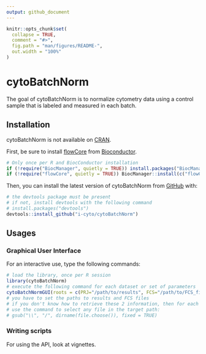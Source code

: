 ```yaml
---
output: github_document
---
```


<!-- README.md is generated from README.Rmd. Please edit that file -->

```r
knitr::opts_chunk$set(
  collapse = TRUE,
  comment = "#>",
  fig.path = "man/figures/README-",
  out.width = "100%"
)
```

# cytoBatchNorm

<!-- badges: start -->
<!-- badges: end -->

The goal of cytoBatchNorm is to normalize cytometry data using a control sample that is labeled and measured in each batch.


## Installation

cytoBatchNorm is not available on [CRAN](https://CRAN.R-project.org).

First, be sure to install [flowCore](https://www.bioconductor.org/packages/release/bioc/html/flowCore.html) from [Bioconductor](https://www.bioconductor.org).

``` r
# Only once per R and BiocConductor installation
if (!require("BiocManager", quietly = TRUE)) install.packages("BiocManager")
if (!require("flowCore", quietly = TRUE)) BiocManager::install(c("flowCore"))
```

Then, you can install the latest version of cytoBatchNorm from [GitHub](https://github.com/) with:

``` r
# the devtools package must be present
# if not, install devtools with the following command
# install.packages("devtools")
devtools::install_github("i-cyto/cytoBatchNorm")
```


## Usages

### Graphical User Interface

For an interactive use, type the following commands:

``` r
# load the library, once per R session
library(cytoBatchNorm)
# execute the following command for each dataset or set of parameters
cytoBatchNormGUI(roots = c(PRJ="/path/to/results", FCS="/path/to/FCS_files"))
# you have to set the paths to results and FCS files
# if you don't know how to retrieve these 2 information, then for each path,
# use the command to select any file in the target path:
# gsub("\\", "/", dirname(file.choose()), fixed = TRUE)
```

### Writing scripts

For using the API, look at vignettes.
